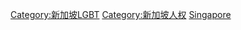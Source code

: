 [[Category:新加坡LGBT|Category:新加坡LGBT]]
[[Category:新加坡人权|Category:新加坡人权]]
[[Category:亚洲各国LGBT权益|Singapore]]